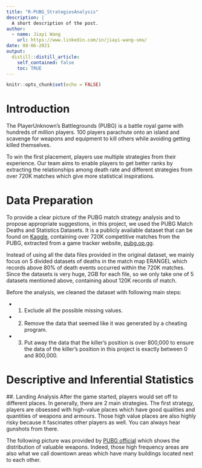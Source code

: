 ```yaml
---
title: "R-PUBG_StrategiesAnalysis"
description: |
  A short description of the post.
author:
  - name: Jiayi Wang
    url: https://www.linkedin.com/in/jiayi-wang-smu/
date: 08-06-2021
output:
  distill::distill_article:
    self_contained: false
    toc: TRUE
---
```



```r
knitr::opts_chunk$set(echo = FALSE)
```

# Introduction
The PlayerUnknown's Battlegrounds (PUBG) is a battle royal game with hundreds of million players. 100 players parachute onto an island and scavenge for weapons and equipment to kill others while avoiding getting killed themselves. 

To win the first placement, players use multiple strategies from their experience. Our team aims to enable players to get better ranks by extracting the relationships among death rate and different strategies from over 720K matches which give more statistical inspirations.

# Data Preparation
To provide a clear picture of the PUBG match strategy analysis and to propose appropriate suggestions, in this project, we used the PUBG Match Deaths and Statistics Datasets. It is a publicly available dataset that can be found on [Kaggle](https://www.kaggle.com/skihikingkevin/pubg-match-deaths), containing over 720K competitive matches from the PUBG, extracted from a game tracker website, [pubg.op.gg](https://pubg.op.gg/).

Instead of using all the data files provided in the original dataset, we mainly focus on 5 divided datasets of deaths in the match map ERANGEL which records above 80% of death events occurred within the 720K matches. Since the datasets is very huge, 2GB for each file, so we only take one of 5 datasets mentioned above, containing about 120K records of match.

Before the analysis, we cleaned the dataset with following main steps:

* 1. Exclude all the possible missing values.

* 2. Remove the data that seemed like it was generated by a cheating program.

* 3. Put away the data that the killer’s position is over 800,000 to ensure the data of the killer's position in this project is exactly between 0 and 800,000.

# Descriptive and Inferential Statistics

##. Landing Analysis
After the game started, players would set off to different places. In generally, there are 2 main strategies. The first strategy, players are obsessed with high-value places which have good qualities and quantities of weapons and armours. Those high value places are also highly risky 
because it fascinates other players as well. You can always hear gunshots from there.

The following picture was provided by [PUBG official](https://pubg.op.gg/maps/statistics) which shows the distribution of valuable weapons. Indeed, those high frequency areas are also what we call downtown areas which have many buildings located next to each other.







